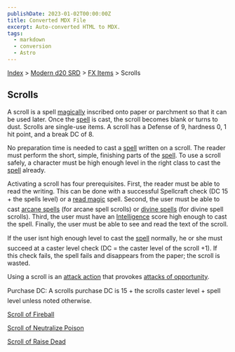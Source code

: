 ```yaml
---
publishDate: 2023-01-02T00:00:00Z
title: Converted MDX File
excerpt: Auto-converted HTML to MDX.
tags:
  - markdown
  - conversion
  - Astro
---
```






[Index](-index) > [Modern d20 SRD](modern-d20-srd-index) > [FX Items](modern-d20-srd-fx-items-index) > Scrolls



## Scrolls


A scroll is a spell [magically](modern-d20-srd-fx-index) inscribed onto paper or parchment so that it can be used later. Once the [spell](modern-d20-srd-fx-index) is cast, the scroll becomes blank or turns to dust. Scrolls are single-use items. A scroll has a Defense of 9, hardness 0, 1 hit point, and a break DC of 8.



No preparation time is needed to cast a [spell](modern-d20-srd-fx-index) written on a scroll. The reader must perform the short, simple, finishing parts of the [spell](modern-d20-srd-fx-index). To use a scroll safely, a character must be high enough level in the right class to cast the [spell](modern-d20-srd-fx-index) already.



Activating a scroll has four prerequisites. First, the reader must be able to read the writing. This can be done with a successful Spellcraft check (DC 15 + the spells level) or a [read
magic](modern-d20-srd-fx-read-magic) spell. Second, the user must be able to cast [arcane
spells](modern-d20-srd-fx-arcane-spells) (for arcane spell scrolls) or [divine
spells](modern-d20-srd-fx-divine-spells) (for divine spell scrolls). Third, the user must have an [Intelligence](modern-d20-srd-basics-ability-scores) score high enough to cast the spell. Finally, the user must be able to see and read the text of the scroll.



If the user isnt high enough level to cast the [spell](modern-d20-srd-fx-index) normally, he or she must succeed at a caster level check (DC = the caster level of the scroll +1). If this check fails, the spell fails and disappears from the paper; the scroll is wasted.



Using a scroll is an [attack
action](modern-d20-srd-combat-attack-actions) that provokes [attacks
of opportunity](modern-d20-srd-combat-attacks-of-opportunity).



Purchase DC: A scrolls purchase DC is 15 + the scrolls caster level + spell level unless noted otherwise.


[Scroll of Fireball](modern-d20-srd-fx-items-scroll-of-fireball)


[Scroll of Neutralize Poison](modern-d20-srd-fx-items-scroll-of-neutralize-poison)


[Scroll of Raise Dead](modern-d20-srd-fx-items-scroll-of-raise-dead)



